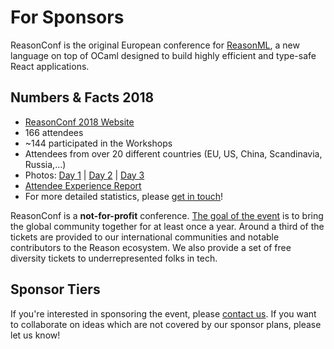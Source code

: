 
# For Sponsors

<span class="leadText">
    ReasonConf is the original European conference for <a href="https://reasonml.github.io" target="_blank">ReasonML</a>, a new language on top of
    OCaml designed to build highly efficient and type-safe React applications.
</span>

## Numbers & Facts 2018

- [ReasonConf 2018 Website](https://2018.reason-conf.com)
- 166 attendees
- ~144 participated in the Workshops
- Attendees from over 20 different countries (EU, US, China, Scandinavia, Russia,...)
- Photos: [Day 1](https://photos.app.goo.gl/1aqJ6XKLITuLeTh73) | [Day 2](https://photos.app.goo.gl/7c01QLCUel0UXEnz2) | [Day 3](https://photos.app.goo.gl/H9WgZkZY6opzzhCB3)
- [Attendee Experience Report](https://medium.com/@VladimirNovick/reasonml-conference-2018-8283b1e4c437)
- For more detailed statistics, please [get in touch](mailto:hi@reason-conf.com)!

ReasonConf is a **not-for-profit** conference. [The goal of the event](/about/)
is to bring the global community together for at least once a year. Around a
third of the tickets are provided to our international communities and notable
contributors to the Reason ecosystem. We also provide a set of free diversity
tickets to underrepresented folks in tech.

## Sponsor Tiers

<SponsorTiers />

If you're interested in sponsoring the event, please [contact us](/contact/). If you want to
collaborate on ideas which are not covered by our sponsor plans, please let us know!
